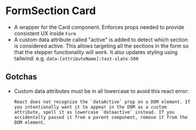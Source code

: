 # FormSection Card

- A wrapper for the Card component. Enforces props needed to provide consistent UX inside `Form`
- A custom data attribute called "active" is added to detect which section is considered active. This allows targeting all the sections in the form so that the stepper functionality will work. It also updates styling using tailwind: e.g. `data-[attributeName]:text-slate-500`

## Gotchas

- Custom data attributes must be in all lowercase to avoid this react error:
  ```
  React does not recognize the `dataActive` prop on a DOM element. If you intentionally want it to appear in the DOM as a custom attribute, spell it as lowercase `dataactive` instead. If you accidentally passed it from a parent component, remove it from the DOM element.
  ```
